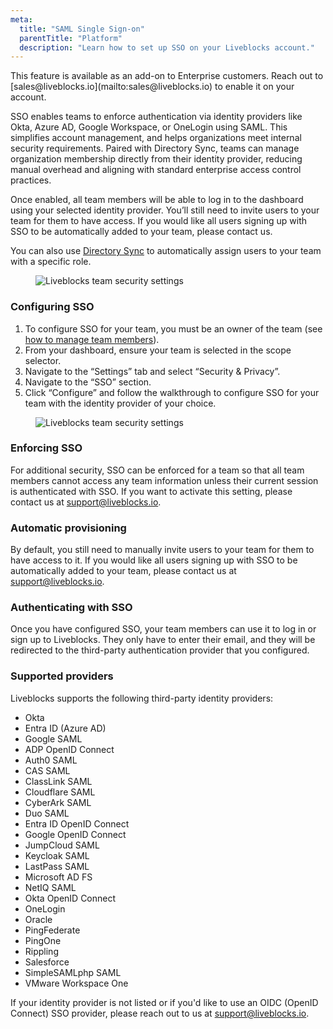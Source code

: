 ```yaml
---
meta:
  title: "SAML Single Sign-on"
  parentTitle: "Platform"
  description: "Learn how to set up SSO on your Liveblocks account."
---
```


<Banner>
  This feature is available as an add-on to Enterprise customers. Reach out to
  [sales@liveblocks.io](mailto:sales@liveblocks.io) to enable it on your
  account.
</Banner>

SSO enables teams to enforce authentication via identity providers like Okta,
Azure AD, Google Workspace, or OneLogin using SAML. This simplifies account
management, and helps organizations meet internal security requirements. Paired
with Directory Sync, teams can manage organization membership directly from
their identity provider, reducing manual overhead and aligning with standard
enterprise access control practices.

Once enabled, all team members will be able to log in to the dashboard using
your selected identity provider. You’ll still need to invite users to your team
for them to have access. If you would like all users signing up with SSO to be
automatically added to your team, please contact us.

You can also use
[Directory Sync](/docs/platform/account-management/directory-sync) to
automatically assign users to your team with a specific role.

<Figure>
  <Image
    src="/assets/account-management/team-security-settings.png"
    alt="Liveblocks team security settings"
    width={768}
    height={406}
  />
</Figure>

### Configuring SSO

1. To configure SSO for your team, you must be an owner of the team (see
   [how to manage team members](/docs/platform/account-management/manage-team-members)).
2. From your dashboard, ensure your team is selected in the scope selector.
3. Navigate to the “Settings” tab and select “Security & Privacy”.
4. Navigate to the “SSO” section.
5. Click “Configure” and follow the walkthrough to configure SSO for your team
   with the identity provider of your choice.

<Figure>
  <Image
    src="/assets/account-management/sso-setup.png"
    alt="Liveblocks team security settings"
    width={768}
    height={406}
  />
</Figure>

### Enforcing SSO

For additional security, SSO can be enforced for a team so that all team members
cannot access any team information unless their current session is authenticated
with SSO. If you want to activate this setting, please contact us at
[support@liveblocks.io](mailto:support@liveblocks.io).

### Automatic provisioning

By default, you still need to manually invite users to your team for them to
have access to it. If you would like all users signing up with SSO to be
automatically added to your team, please contact us at
[support@liveblocks.io](mailto:support@liveblocks.io).

### Authenticating with SSO

Once you have configured SSO, your team members can use it to log in or sign up
to Liveblocks. They only have to enter their email, and they will be redirected
to the third-party authentication provider that you configured.

### Supported providers

Liveblocks supports the following third-party identity providers:

- Okta
- Entra ID (Azure AD)
- Google SAML
- ADP OpenID Connect
- Auth0 SAML
- CAS SAML
- ClassLink SAML
- Cloudflare SAML
- CyberArk SAML
- Duo SAML
- Entra ID OpenID Connect
- Google OpenID Connect
- JumpCloud SAML
- Keycloak SAML
- LastPass SAML
- Microsoft AD FS
- NetIQ SAML
- Okta OpenID Connect
- OneLogin
- Oracle
- PingFederate
- PingOne
- Rippling
- Salesforce
- SimpleSAMLphp SAML
- VMware Workspace One

If your identity provider is not listed or if you'd like to use an OIDC (OpenID
Connect) SSO provider, please reach out to us at
[support@liveblocks.io](mailto:support@liveblocks.io).
